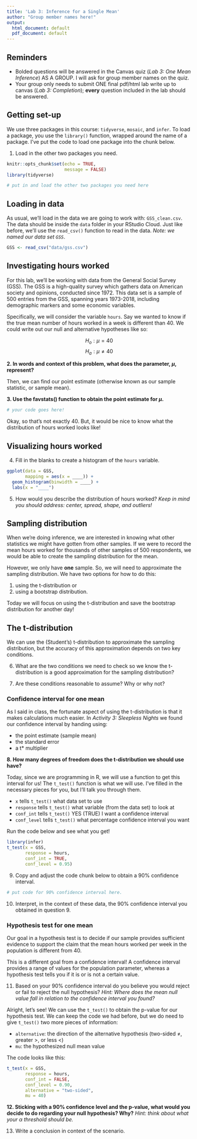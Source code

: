 ```yaml
---
title: 'Lab 3: Inference for a Single Mean'
author: "Group member names here!"
output:
  html_document: default
  pdf_document: default
---
```


## Reminders

+ Bolded questions will be answered in the Canvas quiz (*Lab 3: One Mean Inference*) AS A GROUP. I will ask for group member names on the quiz.
+ Your group only needs to submit ONE final pdf/html lab write up to canvas (*Lab 3: Completion*); **every** question included in the lab should be answered.

## Getting set-up

We use three packages in this course: `tidyverse`, `mosaic`, and `infer`. To load a package, you use the `library()` function, wrapped around the name of a package. I've put the code to load one package into the chunk below. 

1. Load in the other two packages you need.

```r
knitr::opts_chunk$set(echo = TRUE, 
                      message = FALSE)
library(tidyverse)

# put in and load the other two packages you need here

```

## Loading in data

As usual, we'll load in the data we are going to work with: `GSS_clean.csv`. The data should be inside the `data` folder in your RStudio Cloud. Just like before, we'll use the `read_csv()` function to read in the data. *Note: we named our data set `GSS`*.

```r
GSS <- read_csv("data/gss.csv")
```

## Investigating hours worked

For this lab, we'll be working with data from the General Social Survey (GSS). The GSS is a high-quality survey which gathers data on American society and opinions, conducted since 1972. This data set is a sample of 500 entries from the GSS, spanning years 1973-2018, including demographic markers and some economic variables.

Specifically, we will consider the variable `hours`. Say we wanted to know if the true mean number of hours worked in a week is different than 40. We could write out our null and alternative hypotheses like so:

$$H_o: \mu = 40$$
$$H_a: \mu \neq 40$$

**2. In words and context of this problem, what does the parameter, $\mu$, represent?**



Then, we can find our point estimate (otherwise known as our sample statistic, or sample mean). 

**3. Use the favstats() function to obtain the point estimate for $\mu$.**

```r
# your code goes here!
```

Okay, so that's not exactly 40. But, it would be nice to know what the distribution of hours worked looks like! 

## Visualizing hours worked

4. Fill in the blanks to create a histogram of the `hours` variable.

```r
ggplot(data = GSS, 
       mapping = aes(x = ____)) + 
  geom_histogram(binwidth = ____) + 
  labs(x = "____")
```

5. How would you describe the distribution of hours worked? *Keep in mind you should address: center, spread, shape, and outliers!*


## Sampling distribution

When we're doing inference, we are interested in knowing what other statistics we might have gotten from other samples. If we were to record the mean hours worked for thousands of other samples of 500 respondents, we would be able to create the sampling distribution for the mean. 

However, we only have **one** sample. So, we will need to approximate the sampling distribution. We have two options for how to do this:

1. using the t-distribution or 
2. using a bootstrap distribution. 

Today we will focus on using the t-distribution and save the bootstrap distribution for another day!

## The t-distribution

We can use the (Student's) t-distribution to approximate the sampling distribution, but the accuracy of this approximation depends on two key
conditions. 

6. What are the two conditions we need to check so we know the t-distribution is a good approximation for the sampling distribution?


7. Are these conditions reasonable to assume? Why or why not?


### Confidence interval for one mean

As I said in class, the fortunate aspect of using the t-distribution is that it makes calculations much easier. In *Activity 3: Sleepless Nights* we found our confidence interval by handing using:

+ the point estimate (sample mean)
+ the standard error 
+ a t* multiplier

**8. How many degrees of freedom does the t-distribution we should use have?**


Today, since we are programming in R, we will use a function to get this interval for us! The `t_test()` function is what we will use. I've filled in the necessary pieces for you, but I'll talk you through them. 

+ `x` tells `t_test()` what data set to use
+ `response` tells `t_test()` what variable (from the data set) to look at
+ `conf_int` tells `t_test()` YES (TRUE) I want a confidence interval
+ `conf_level` tells `t_test()` what percentage confidence interval you want

Run the code below and see what you get!

```r
library(infer)
t_test(x = GSS, 
       response = hours, 
       conf_int = TRUE, 
       conf_level = 0.95)
```

9. Copy and adjust the code chunk below to obtain a 90% confidence interval.

```r
# put code for 90% confidence interval here.
```


10. Interpret, in the context of these data, the 90% confidence interval you obtained in question 9.


### Hypothesis test for one mean

Our goal in a hypothesis test is to decide if our sample provides sufficient evidence to support the claim that the mean hours worked per week in the population is different from 40. 

This is a different goal from a confidence interval! A confidence interval provides a range of values for the population parameter, whereas a hypothesis test tells you if it is or is not a certain value. 

11. Based on your 90% confidence interval do you believe you would reject or fail to reject the null hypothesis? *Hint: Where does the mean null value fall in relation to the confidence interval you found?*


Alright, let's see! We can use the `t_test()` to obtain the p-value for our hypothesis test. We can keep the code we had before, but we do need to give `t_test()` two more pieces of information: 

+ `alternative`: the direction of the alternative hypothesis (two-sided $\ne$, greater $>$, or less $<$)
+ `mu`: the hypothesized null mean value

The code looks like this:

```r
t_test(x = GSS, 
       response = hours, 
       conf_int = FALSE, 
       conf_level = 0.90, 
       alternative = "two-sided", 
       mu = 40)
```


**12. Sticking with a 90% confidence level and the p-value, what would you decide to do regarding your null hypothesis? Why?** *Hint: think about what your $\alpha$ threshold should be.*

13. Write a conclusion in context of the scenario.

